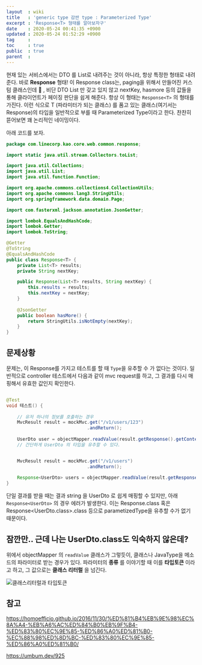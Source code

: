 ```yaml
---
layout  : wiki
title   : 'generic type 감싼 type : Parameterized Type'
excerpt : 'Response<T> 형태를 알아보자구'
date    : 2020-05-24 00:41:35 +0900
updated : 2020-05-24 01:52:29 +0900
tag     : 
toc     : true
public  : true
parent  : 
---
```


현재 있는 서비스에서는 DTO 를 List로 내려주는 것이 아니라, 항상 특정한 형태로 내려준다. 바로 **Response** 형태! 
이 Response class는, paging을 위해서 만들어진 커스텀 클래스인데 🙂 , 비단 DTO List 만 갖고 있지 않고 nextKey, hasmore 등의 값들을 통해 클라이언트가 페이징 판단을 쉽게 해준다. 항상 이 형태는 `Response<T>` 의 형태를 가진다. 이런 식으로 T (파라미터가 되는 클래스) 를 품고 있는 클래스(여기서는 Response)의 타입을 일반적으로 부를 때  Parameterized Type이라고 한다. 찬찬히 뜯어보면 꽤 논리적인 네이밍이다. 

아래 코드를 보자. 
```java
package com.linecorp.kao.core.web.common.response;

import static java.util.stream.Collectors.toList;

import java.util.Collections;
import java.util.List;
import java.util.function.Function;

import org.apache.commons.collections4.CollectionUtils;
import org.apache.commons.lang3.StringUtils;
import org.springframework.data.domain.Page;

import com.fasterxml.jackson.annotation.JsonGetter;

import lombok.EqualsAndHashCode;
import lombok.Getter;
import lombok.ToString;

@Getter
@ToString
@EqualsAndHashCode
public class Response<T> {
    private List<T> results;
    private String nextKey;

    public Response(List<T> results, String nextKey) {
        this.results = results;
        this.nextKey = nextKey;
	}
	
    @JsonGetter
    public boolean hasMore() {
        return StringUtils.isNotEmpty(nextKey);
    }
}
```

## 문제상황 

문제는, 이 Response를 가지고 테스트를 할 때 `Type`을 유추할 수 가 없다는 것이다. 일반적으로 controller 테스트에서 다음과 같이 mvc request를 하고, 그 결과를 다시 매핑해서 유효한 값인지 확인한다.  

```java

@Test 
void 테스트() {
   
    // 유저 하나의 정보를 호출하는 경우
	MvcResult result = mockMvc.get("/v1/users/123")
	       			          .andReturn();
							  
	UserDto user = objectMapper.readValue(result.getResponse().getContentAsString(), UserDto.class);
	// 간단하게 UserDto 의 타입을 유추할 수 있다. 


	MvcResult result = mockMvc.get("/v1/users")
	       			          .andReturn();
	
	Response<UserDto> users = objectMapper.readValue(result.getResponse().getContentAsString(), Response<UserDto>.class) // 컴파일 에러 ! 
}
```
단일 결과를 받을 때는 결과 string 을 UserDto 로 쉽게 매핑할 수 있지만, 아래 `Response<UserDto>` 의 경우 에러가 발생한다. 이는 Response<UserDto>.class 혹은 Response<UserDto.class>.class 등으로 parametizedType을 유추할 수가 없기 때문이다. 

## 잠깐만.. 근데 나는 UserDto.class도 익숙하지 않은데? 

위에서 objectMapper 의 `readValue` 클래스가 그렇듯이, 클래스나 JavaType을 메소드의 파라미터로 받는 경우가 있다. 파라미터의 **종류** 를 이야기할 때 이를 **타입토큰** 이라고 하고, 그 값으로는 **클래스 리터럴** 을 넘긴다. 

![클래스리터럴과 타입토큰](./typetoken.png) 




## 참고 

https://homoefficio.github.io/2016/11/30/%ED%81%B4%EB%9E%98%EC%8A%A4-%EB%A6%AC%ED%84%B0%EB%9F%B4-%ED%83%80%EC%9E%85-%ED%86%A0%ED%81%B0-%EC%88%98%ED%8D%BC-%ED%83%80%EC%9E%85-%ED%86%A0%ED%81%B0/

https://umbum.dev/925

